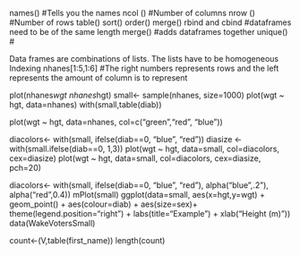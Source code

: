 names() #Tells you the names
ncol () #Number of columns
nrow () #Number of rows
table() 
sort()
order()
merge()
rbind and cbind #dataframes need to be of the same length
merge() #adds dataframes together 
unique() #


Data frames are combinations of lists. The lists have to be homogeneous
Indexing 
nhanes[1:5,1:6] #The right numbers represents rows and the left represents the amount of column is to represent

plot(nhanes$wgt ~ nhanes$hgt)
small<- sample(nhanes, size=1000)
plot(wgt ~ hgt, data=nhanes)
with(small,table(diab))

plot(wgt ~ hgt, data=nhanes, col=c("green","red", "blue"))

diacolors<- with(small, ifelse(diab==0, "blue", "red"))
diasize <- with(small.ifelse(diab==0, 1,3))
plot(wgt ~ hgt, data=small, col=diacolors, cex=diasize)
plot(wgt ~ hgt, data=small, col=diacolors, cex=diasize, pch=20)

diacolors<- with(small, ifelse(diab==0, "blue", "red"), alpha("blue",.2"), alpha("red",0.4))
mPlot(small)
ggplot(data=small, aes(x=hgt,y=wgt) + geom_point() + aes(colour=diab) + aes(size=sex)+ theme(legend.position="right") + labs(title="Example") + xlab("Height (m)"))
data(WakeVotersSmall)


count<-(V,table(first_name))
length(count)
